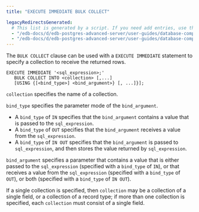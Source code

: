 ```yaml
---
title: "EXECUTE IMMEDIATE BULK COLLECT"

legacyRedirectsGenerated:
  # This list is generated by a script. If you need add entries, use the `legacyRedirects` key.
  - "/edb-docs/d/edb-postgres-advanced-server/user-guides/database-compatibility-stored-procedural-language-guide/13/execute_immediate_bulk_collect.html"
  - "/edb-docs/d/edb-postgres-advanced-server/user-guides/database-compatibility-stored-procedural-language-guide/latest/execute_immediate_bulk_collect.html"
---
```


<div id="execute_immediate_bulk_collect" class="registered_link"></div>

The `BULK COLLECT` clause can be used with a `EXECUTE IMMEDIATE` statement to specify a collection to receive the returned rows.

```text
EXECUTE IMMEDIATE '<sql_expression>;'
   BULK COLLECT INTO <collection> [,...]
   [USING {[<bind_type>] <bind_argument>} [, ...]}];
```

`collection` specifies the name of a collection.

`bind_type` specifies the parameter mode of the `bind_argument`.

-   A `bind_type` of `IN` specifies that the `bind_argument` contains a value that is passed to the `sql_expression`.
-   A `bind_type` of `OUT` specifies that the `bind_argument` receives a value from the `sql_expression`.
-   A `bind_type` of `IN OUT` specifies that the `bind_argument` is passed to `sql_expression`, and then stores the value returned by `sql_expression`.

`bind_argument` specifies a parameter that contains a value that is either passed to the `sql_expression` (specified with a `bind_type` of `IN`), or that receives a value from the `sql_expression` (specified with a `bind_type` of `OUT`), or both (specified with a `bind_type` of `IN OUT`).

If a single collection is specified, then `collection` may be a collection of a single field, or a collection of a record type; if more than one collection is specified, each `collection` must consist of a single field.
